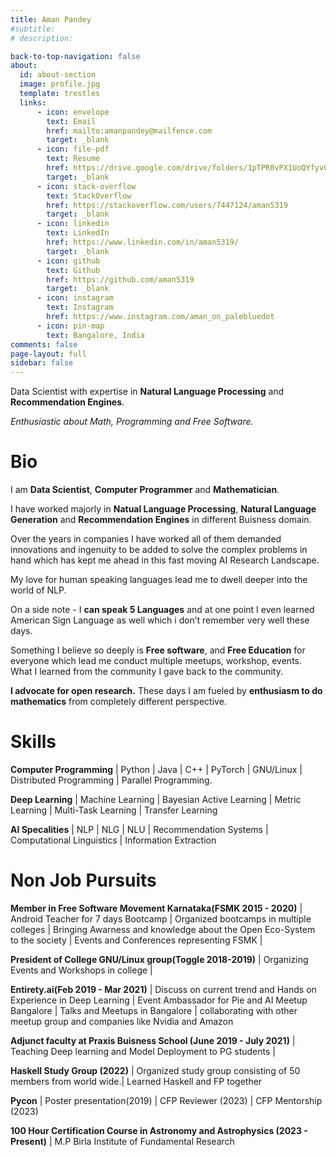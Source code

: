 ```yaml
---
title: Aman Pandey
#subtitle:
# description:  

back-to-top-navigation: false
about:
  id: about-section
  image: profile.jpg
  template: trestles
  links:
      - icon: envelope
        text: Email
        href: mailto:amanpandey@mailfence.com
        target: _blank
      - icon: file-pdf
        text: Resume
        href: https://drive.google.com/drive/folders/1pTPR0vPX1UoQYfyvQLu8Pn-Wc6hqrjGf?usp=sharing
        target: _blank
      - icon: stack-overflow
        text: StackOverflow
        href: https://stackoverflow.com/users/7447124/aman5319
        target: _blank
      - icon: linkedin
        text: LinkedIn
        href: https://www.linkedin.com/in/aman5319/
        target: _blank
      - icon: github
        text: Github
        href: https://github.com/aman5319
        target: _blank
      - icon: instagram
        text: Instagram
        href: https://www.instagram.com/aman_on_palebluedot
      - icon: pin-map
        text: Bangalore, India
comments: false
page-layout: full
sidebar: false
---
```

<!-- :::{#about-section} -->

Data Scientist with expertise in **Natural Language Processing** and **Recommendation Engines**.

*Enthusiastic about Math, Programming and Free Software.*
<!-- ::: -->

:::{.panel-tabset}

# Bio
  I am **Data Scientist**, **Computer Programmer** and **Mathematician**.
  
  I have worked majorly in **Natual Language Processing**, **Natural Language Generation** and 
  **Recommendation Engines** in different Buisness domain.

  Over the years in companies I have worked all of them demanded 
  innovations and ingenuity to be added to solve the complex problems in hand
  which has kept me ahead in this fast moving AI Research Landscape.

  My love for human speaking languages lead me to dwell deeper into the world of NLP.

  On a side note - I **can speak 5 Languages** and at one point I even learned American Sign Language as well which i don't remember very well these days.

  Something I believe so deeply is **Free software**, and **Free Education** for everyone which lead me conduct multiple meetups, workshop, events. What I learned from the community I gave back to the community.

  **I advocate for open research.**
  These days I am fueled by **enthusiasm to do mathematics** from completely different perspective.

# Skills

**Computer Programming** | Python | Java | C++ | PyTorch | GNU/Linux | Distributed Programming | Parallel Programming.

**Deep Learning** | Machine Learning | Bayesian Active Learning | Metric Learning | Multi-Task Learning | Transfer Learning 

**AI Specalities** | NLP | NLG | NLU | Recommendation Systems | Computational Linguistics | Information Extraction

# Non Job Pursuits
**Member in Free Software Movement Karnataka(FSMK 2015 - 2020)** | Android Teacher for 7 days Bootcamp | Organized bootcamps in multiple colleges | Bringing Awarness and knowledge about the Open Eco-System to the society | Events and Conferences representing FSMK | 

**President of College GNU/Linux group(Toggle 2018-2019)** | Organizing Events and Workshops in college | 

**Entirety.ai(Feb 2019 - Mar 2021)** | Discuss on current trend and Hands on Experience in Deep Learning | Event Ambassador for Pie and AI Meetup Bangalore | Talks and Meetups in Bangalore | collaborating with other meetup group and companies like Nvidia and Amazon

**Adjunct faculty at Praxis Buisness School (June 2019 - July 2021)** | Teaching Deep learning and Model Deployment to PG students | 

**Haskell Study Group (2022)** | Organized study group consisting of 50 members from world wide.| Learned Haskell and FP together 

**Pycon** | Poster presentation(2019) | CFP Reviewer (2023) | CFP Mentorship (2023)

**100 Hour Certification Course in Astronomy and Astrophysics (2023 - Present)** | M.P Birla Institute of Fundamental Research
:::



